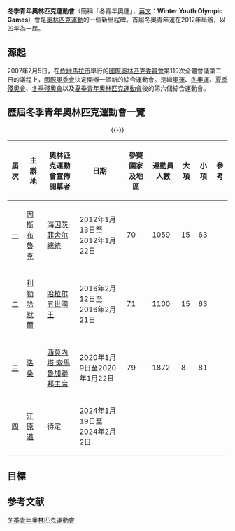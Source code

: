 {{Infobox Sporting Event Organization
|name         = 冬季青年奥林匹克运动会
|image        = Youth Olympic Games New Logo.svg
|size         = 200
|caption      = 青奥会通用會徽
|abbreviation = 冬青奧會、冬季青年奧運
|motto        = 更快、更高、更強 —— 更团结<br>（Faster, Higher, Stronger - Together）
|formation    = [[2012年冬季青年奥林匹克运动会|2012年]]
|recurrence   = 4年
|last         = [[2020年冬季青年奧林匹克运动会|第3屆冬季青年奧林匹克運動會]]
|current      = [[2024年冬季青年奧林匹克运动会|第4屆冬季青年奧林匹克運動會]]
|next         = [[2028年冬季青年奧林匹克运动会|第5屆冬季青年奧林匹克運動會]]
|purpose      = <!-- 舉辦對象（如：職業運動員，殘障運動員等） -->
|headquarters = <!-- 總部地點 -->
|leader_title = <!-- 領導人職位名稱（如：主席，秘書長等） -->
|leader_name  = <!-- 領導人姓名 -->
|website      = http://www.olympic.org/olympic-games
|remarks      = <!-- 註釋 -->
}}

</div>
'''冬季青年奧林匹克運動會'''（簡稱「冬青年奧運」，[[英文|英文]]：'''Winter Youth Olympic Games'''）會是[[奧林匹克運動|奧林匹克運動]]的一個新里程碑。首屆冬奧青年運在2012年舉辦，以四年為一屆。

==源起==
2007年7月5日，在[[危地馬拉市|危地馬拉市]]舉行的[[國際奧林匹克委員會|國際奧林匹克委員會]]第119次全體會議第二日的議程上，[[國際奧委會|國際奧委會]]決定開辦一個新的綜合運動會。是繼[[夏季奧林匹克運動會|奧運]]、[[冬季奧林匹克運動會|冬奧運]]、[[夏季殘奧會|夏季殘奧會]]、[[冬季殘奧會|冬季殘奧會]]以及[[夏季青年奧林匹克運動會|夏季青年奧林匹克運動會]]後的第六個綜合運動會。

== 歷屆冬季青年奧林匹克運動會一覽 ==

{{location map+|Earth|float=center|width=1100|caption=冬季青年奧運主辦城市|places=
{{Location map~|Earth|position=|lat=47.270785|long=11.404102|label='''[[因斯布魯克|2012]]'''}}
{{Location map~|Earth|position=|lat=61.116379|long=10.466231|label='''[[利勒哈默爾|2016]]'''}}
{{Location map~|Earth|position=left|lat=46.528389|long=6.632273|label='''[[洛桑|2020]]'''}}
{{Location map~|Earth|position=left|lat=37.5000000|long=128.2500000|label='''[[江原道_(韓國)|''2024'']]'''}}
}}

<center>
{{-}}

{| class="wikitable"
|-
!屆次
!主辦地
!奧林匹克運動會宣佈開幕者
!日期
!參賽國家及地區
!運動員人數
!大項
!小項
!參考
|-
|<center>[[2012年冬季青年奧林匹克運動會|一]]</center>
|{{AUT}}[[因斯布魯克|因斯布魯克]]
|[[海因茨·菲舍尔|海因茨·菲舍尔]][[奥地利总统|總統]]
|2012年1月13日至2012年1月22日
|70
|1059
|15
|63
|
|-
|<center>[[2016年冬季青年奧林匹克運動會|二]]</center>
|{{NOR}}[[利勒哈默爾|利勒哈默爾]]
|[[哈拉尔五世|哈拉尔五世]][[挪威君主列表|國王]]
|2016年2月12日至2016年2月21日
|71
|1100
|15
|63
|
|-
|<center>[[2020年冬季青年奧林匹克運動會|三]]</center>
|{{SWI}}[[洛桑|洛桑]]
|[[西莫內塔·索馬魯加|西莫內塔·索馬魯加]][[瑞士聯邦委員會主席|聯邦主席]]
|2020年1月9日至2020年1月22日
|79
|1872
|8
|81
|
|-
|<center>[[2024年冬季青年奧林匹克運動會|四]]</center>
|{{KOR}}[[江原道_(韓國)|江原道]]
|待定
|2024年1月19日至2024年2月2日
|
|
|
|
|
|}</center>

==目標==
<!-- 
*to bring together talented athletes from around the world to participate in high-level competitions; 
*to run, alongside the sports element of the event, education programmes on; Olympic values, on the benefits of sport for a healthy lifestyle, the social values sport can deliver and on the dangers of doping and of training to excess and/or of inactivity. 
*to use the latest communications channels to promote Olympic values and the spirit and essence embodied in the Youth Olympic Games.
-->
== 参考文献 ==
{{Reflist|2}}

{{青年奧林匹克運動會}}
{{Olympics}}
{{综合运动会}}

[[Category:冬季青年奧林匹克運動會|]]